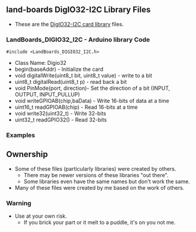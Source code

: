 == land-boards DigIO32-I2C Library Files ==

* These are the [http://land-boards.com/blwiki/index.php?title=DIGIO32-I2C DigIO32-I2C card library] files.

=== LandBoards_DIGIO32_I2C - Arduino library Code ===

<pre>#include <LandBoards_DIGIO32_I2C.h></pre>
* Class Name: Digio32
* begin(baseAddr) - Initialize the card
* void digitalWrite(uint8_t bit, uint8_t value) - write to a bit
* uint8_t digitalRead(uint8_t p) - read back a bit
* void PinMode(port, direction)- Set the direction of a bit (INPUT, OUTPUT, INPUT_PULLUP)
* void writeGPIOAB(chip,baData) - Write 16-bits of data at a time
* uint16_t readGPIOAB(chip) - Read 16-bits at a time
* void write32(uint32_t) - Write 32-bits
* uint32_t readGPIO32() - Read 32-bits

=== Examples ===

== Ownership ==

* Some of these files (particularly libraries) were created by others.
** There may be newer versions of these libraries "out there".
** Some libraries even have the same names but don't work the same.
* Many of these files were created by me based on the work of others.

=== Warning ===

* Use at your own risk.
** If you brick your part or it melt to a puddle, it's on you not me.
